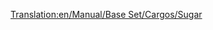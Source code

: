 [[Translation:en/Manual/Base Set/Cargos/Sugar]]

{{en/Manual/Base Set/Cargos/Cargo| name=Sugar
| image=en/Manual/Base Set/Industries/SugarMine.png
| produced=[[en/Manual/Base Set/Industries/Sugar Mine]]
| accepted=[[en/Manual/Base Set/Industries/Sweet Factory]]
}}